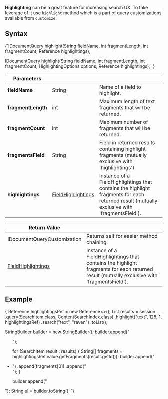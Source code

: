 
**Highlighting** can be a great feature for increasing search UX. To take leverage of it use `highlight` method which is a part of query customizations available from `customize`.

## Syntax

<TabItem value="highlight_1" label="highlight_1">
<CodeBlock language="java">
{`IDocumentQuery<T> highlight(String fieldName,
                            int fragmentLength,
                            int fragmentCount,
                            Reference<Highlightings> highlightings);

IDocumentQuery<T> highlight(String fieldName,
                            int fragmentLength,
                            int fragmentCount,
                            HighlightingOptions options,
                            Reference<Highlightings> highlightings);
`}
</CodeBlock>
</TabItem>

| Parameters | | |
| ------------- | ------------- | ----- |
| **fieldName** | String | Name of a field to highlight. |
| **fragmentLength** | int | Maximum length of text fragments that will be returned. |
| **fragmentCount** | int | Maximum number of fragments that will be returned. |
| **fragmentsField** | String | Field in returned results containing highlight fragments (mutually exclusive with 'highlightings'). |
| **highlightings** | [FieldHighlightings](../../../glossary/field-highlightings.mdx) | Instance of a FieldHighlightings that contains the highlight fragments for each returned result (mutually exclusive with 'fragmentsField'). |

| Return Value | |
| ------------- | ----- |
| IDocumentQueryCustomization | Returns self for easier method chaining. |
| [FieldHighlightings](../../../glossary/field-highlightings.mdx) | Instance of a FieldHighlightings that contains the highlight fragments for each returned result (mutually exclusive with 'fragmentsField'). |

## Example

<TabItem value="highlight_2" label="highlight_2">
<CodeBlock language="java">
{`Reference<Highlightings> highlightingsRef = new Reference<>();
List<SearchItem> results = session
    .query(SearchItem.class, ContentSearchIndex.class)
    .highlight("text", 128, 1, highlightingsRef)
    .search("text", "raven")
    .toList();

StringBuilder builder = new StringBuilder();
builder.append("<ul>");

for (SearchItem result : results) \{
    String[] fragments = highlightingsRef.value.getFragments(result.getId());
    builder.append("<li>")
        .append(fragments[0])
        .append("</li>");
\}

builder.append("</ul>");
String ul = builder.toString();
`}
</CodeBlock>
</TabItem>


